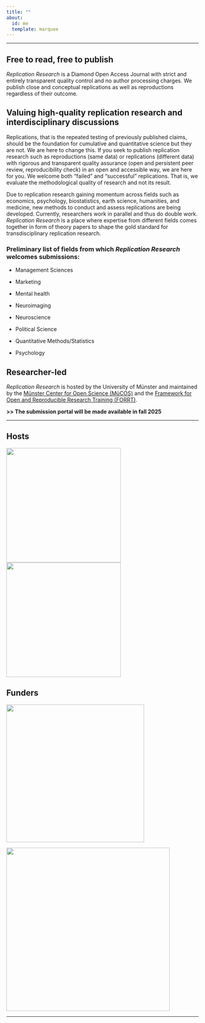 ```yaml
---
title: ""
about:
  id: me
  template: marquee
---
```


------------------------------------------------------------------------

## Free to read, free to publish

*Replication Research* is a Diamond Open Access Journal with strict and entirely transparent quality control and no author processing charges. We publish close and conceptual replications as well as reproductions regardless of their outcome.

## Valuing high-quality replication research and interdisciplinary discussions

Replications, that is the repeated testing of previously published claims, should be the foundation for cumulative and quantitative science but they are not. We are here to change this. If you seek to publish replication research such as reproductions (same data) or replications (different data) with rigorous and transparent quality assurance (open and persistent peer review, reproducibility check) in an open and accessible way, we are here for you. We welcome both "failed" and "successful" replications. That is, we evaluate the methodological quality of research and not its result.

Due to replication research gaining momentum across fields such as economics, psychology, biostatistics, earth science, humanities, and medicine, new methods to conduct and assess replications are being developed. Currently, researchers work in parallel and thus do double work. *Replication Research* is a place where expertise from different fields comes together in form of theory papers to shape the gold standard for transdisciplinary replication research.

::: callout-tip
### Preliminary list of fields from which *Replication Research* welcomes submissions:

-   Management Sciences

-   Marketing

-   Mental health

-   Neuroimaging

-   Neuroscience

-   Political Science

-   Quantitative Methods/Statistics

-   Psychology
:::

## Researcher-led

*Replication Research* is hosted by the University of Münster and maintained by the [Münster Center for Open Science (MüCOS)](https://www.uni-muenster.de/MueCOS/en/index.html) and the [Framework for Open and Reproducible Research Training (FORRT)](https://forrt.org).

::: {.callout-note icon="false"}
**\>\> The submission portal will be made available in fall 2025**
:::

------------------------------------------------------------------------

## Hosts

![](img/mücos_logo.jpg){width="300"} ![](img/forrt_logo.png){width="300"}

## Funders

![](img/unimünster_logo.jpg){width="361"}

![](img/cropped-Logo_Blog_neu.png){width="428"}

------------------------------------------------------------------------
